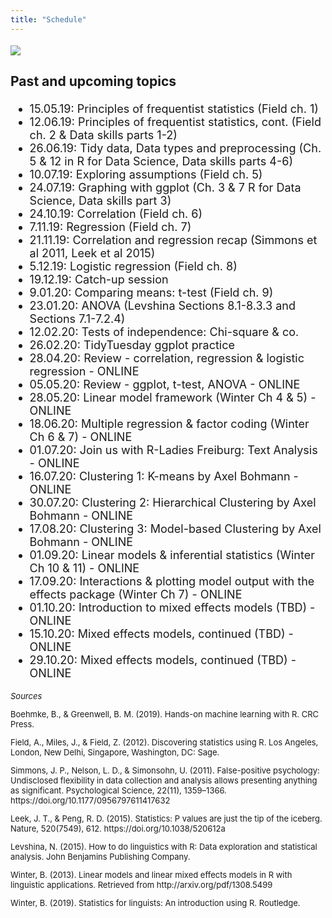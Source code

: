 ```yaml
---
title: "Schedule"
---
```

<font size=4>

![](img/calendar.jpg)
 

### Past and upcoming topics
- 15.05.19: Principles of frequentist statistics (Field ch. 1)
- 12.06.19: Principles of frequentist statistics, cont. (Field ch. 2 & Data skills parts 1-2)
- 26.06.19: Tidy data, Data types and preprocessing (Ch. 5 & 12 in R for Data Science, Data skills parts 4-6)
- 10.07.19: Exploring assumptions (Field ch. 5)
- 24.07.19: Graphing with ggplot (Ch. 3 & 7 R for Data Science, Data skills part 3)
- 24.10.19: Correlation (Field ch. 6)
- 7.11.19: Regression (Field ch. 7)
- 21.11.19: Correlation and regression recap (Simmons et al 2011, Leek et al 2015)
- 5.12.19: Logistic regression (Field ch. 8)
- 19.12.19: Catch-up session
- 9.01.20: Comparing means: t-test (Field ch. 9)
- 23.01.20: ANOVA (Levshina Sections 8.1-8.3.3 and Sections 7.1-7.2.4)
- 12.02.20: Tests of independence: Chi-square & co.
- 26.02.20: TidyTuesday ggplot practice
- 28.04.20: Review - correlation, regression & logistic regression - ONLINE
- 05.05.20: Review - ggplot, t-test, ANOVA - ONLINE
- 28.05.20: Linear model framework (Winter Ch 4 & 5) - ONLINE
- 18.06.20: Multiple regression & factor coding (Winter Ch 6 & 7) - ONLINE
- 01.07.20: Join us with R-Ladies Freiburg: Text Analysis - ONLINE
- 16.07.20: Clustering 1: K-means by Axel Bohmann - ONLINE
- 30.07.20: Clustering 2: Hierarchical Clustering by Axel Bohmann - ONLINE
- 17.08.20: Clustering 3: Model-based Clustering by Axel Bohmann - ONLINE
- 01.09.20: Linear models & inferential statistics (Winter Ch 10 & 11) - ONLINE
- 17.09.20: Interactions & plotting model output with the effects package (Winter Ch 7) - ONLINE
- 01.10.20: Introduction to mixed effects models (TBD) - ONLINE
- 15.10.20: Mixed effects models, continued (TBD) - ONLINE
- 29.10.20: Mixed effects models, continued (TBD) - ONLINE

</font>

<font size=2>





*Sources*

Boehmke, B., & Greenwell, B. M. (2019). Hands-on machine learning with R. CRC Press.

Field, A., Miles, J., & Field, Z. (2012). Discovering statistics using R. Los Angeles, London, New Delhi, Singapore, Washington, DC: Sage.

Simmons, J. P., Nelson, L. D., & Simonsohn, U. (2011). False-positive psychology: Undisclosed flexibility in data collection and analysis allows presenting anything as significant. Psychological Science, 22(11), 1359–1366.
https://doi.org/10.1177/0956797611417632

Leek, J. T., & Peng, R. D. (2015). Statistics: P values are just the tip of the iceberg. Nature, 520(7549), 612. https://doi.org/10.1038/520612a

Levshina, N. (2015). How to do linguistics with R: Data exploration and statistical analysis. John Benjamins Publishing Company.

Winter, B. (2013). Linear models and linear mixed effects models in R with linguistic applications. Retrieved from http://arxiv.org/pdf/1308.5499 

Winter, B. (2019). Statistics for linguists: An introduction using R. Routledge.

</font>